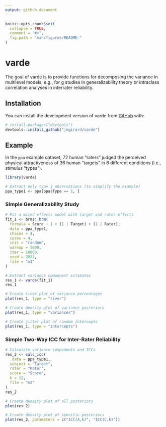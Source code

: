 ```yaml
---
output: github_document
---
```


<!-- README.md is generated from README.Rmd. Please edit that file -->

```r
knitr::opts_chunk$set(
  collapse = TRUE,
  comment = "#>",
  fig.path = "man/figures/README-"
)
```

# varde

<!-- badges: start -->
<!-- badges: end -->

The goal of varde is to provide functions for decomposing the variance in multilevel models, e.g., for g studies in generalizability theory or intraclass correlation analyses in interrater reliability.

## Installation

You can install the development version of varde from [GitHub](https://github.com/) with:

``` r
# install.packages("devtools")
devtools::install_github("jmgirard/varde")
```

## Example

In the `ppa` example dataset, 72 human "raters" judged the perceived physical attractiveness of 36 human "targets" in 6 different conditions (i.e., stimulus "types").

```r
library(varde)

# Extract only type 1 observations (to simplify the example)
ppa_type1 <- ppa[ppa$Type == 1, ]
```


### Simple Generalizability Study

```r
# Fit a mixed effects model with target and rater effects
fit_1 <- brms::brm(
  formula = Score ~ 1 + (1 | Target) + (1 | Rater),
  data = ppa_type1,
  chains = 4,
  cores = 4,
  init = "random",
  warmup = 5000,
  iter = 10000,
  seed = 2022,
  file = "m1"
)
```

```r
# Extract variance component estimates
res_1 <- varde(fit_1)
res_1
```

```r
# Create river plot of variance percentages
plot(res_1, type = "river")
```

```r
# Create density plot of variance posteriors
plot(res_1, type = "variances")
```

```r
# Create jitter plot of random intercepts
plot(res_1, type = "intercepts")
```

### Simple Two-Way ICC for Inter-Rater Reliability

```r
# Calculate variance components and ICCs
res_2 <- calc_icc(
  .data = ppa_type1, 
  subject = "Target",
  rater = "Rater",
  score = "Score",
  k = 12,
  file = "m2"
)
res_2
```

```r
# Create density plot of all posteriors
plot(res_2)
```

```r
# Create density plot of specific posteriors
plot(res_2, parameters = c("ICC(A,k)", "ICC(C,k)"))
```
